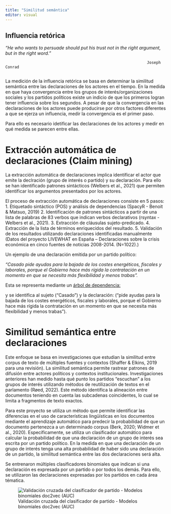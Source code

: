 ```yaml
---
title: "Similitud semántica"
editor: visual
---
```


## Influencia retórica

*"He who wants to persuade should put his trust not in the right argument, but in the right word."*

                                                                  Joseph Conrad
                                                                  
La medición de la influencia retórica se basa en determinar la similitud semántica entre las declaraciones de los actores en el tiempo. En la medida en que haya convergencia entre los grupos de interés/organizaciones sociales y los partidos políticos existe un indicio de que los primeros logran tener influencia sobre los segundos. A pesar de que la convergencia en las declaraciones de los actores puede producirse por otros factores diferentes a que se ejerza un influencia, medir la convergencia es el primer paso. 

Para ello es necesario idetificar las declaraciones de los actores y medir en qué medida se parecen entre ellas.

# Extracción automática de declaraciones (Claim mining)
La extracción automática de declaraciones implica identificar el actor que emite la declración (grupo de interés o partido) y su declaración. Para ello se han identificado patrones sintácticos (Welbers et al., 2021) que permiten identificar los argumentos presentados por los actores. 

El proceso de extracción automática de declaraciones consiste en 5 pasos:
1. Etiquetado sintáctico (POS) y análisis de dependencias (SpacyR - Benoit & Matsuo, 2019)
2. Identificación de patrones sintácticos a partir de una lista de palabras de 83 verbos que indican verbos declarativos (rsyntax - Welbers et al., 2021).
3. Extracción de cláusulas sujeto-predicado.
4. Extracción de la lista de términos enriquecidos del resultado.
5. Validación de los resultados utilizando declaraciones identificadas manualmente (Datos del proyecto LIVEWHAT en España – Declaraciones sobre la crisis económica en cinco fuentes de noticias 2008-2014. (N=1022).)

Un ejemplo de una declaración emitida por un partido político: 

*"Casado pide ayudas para la bajada de los costes energéticos, fiscales y laborales, porque el Gobierno hace más rígida la contratación en un momento en que se necesita más flexibilidad y menos trabas".* 

Esta se representa mediante un [árbol de dependencia:](./images/plot_tree.html)

y se identifica al sujeto (“Casado”) y la declaración: (“pide ayudas para la bajada de los costes energéticos, fiscales y laborales, porque el Gobierno hace más rígida la contratación en un momento en que se necesita más flexibilidad y menos trabas”). 


# Similitud semántica entre declaraciones

Este enfoque se basa en investigaciones que estudian la similitud entre corpus de texto de múltiples fuentes y contextos (Shaffer & Elkins, 2019 para una revisión). La similitud semántica permite rastrear patrones de difusión entre actores políticos y contextos institucionales. Investigaciones anteriores han medido hasta qué punto los partidos “escuchan” a los grupos de interés utilizando métodos de reutilización de textos en el parlamento (Røed, 2022). Este método identifica la alineación entre documentos teniendo en cuenta las subcadenas coincidentes, lo cual se limita a fragmentos de texto exactos. 

Para este proyecto se utiliza un método que permite identificar las diferencias en el uso de características lingüísticas en los documentos mediante el aprendizaje automático para predecir la probabilidad de que un documento pertenezca a un determinado corpus (Berk, 2020; Widmer et al., 2020). Específicamente, se utiliza un clasificador automático para calcular la probabilidad de que una declaración de un grupo de interés sea escrita por un partido político. En la medida en que una declaración de un grupo de interés tenga una alta probabilidad de haber sido una declaración de un partido, la similitud semántica entre las dos declaraciones será alta.

Se entrenaron múltiples clasificadores binomiales que indican si una declaración es expresada por un partido o por todos los demás. Para ello, se utilizaron las declaraciones expresadas por los partidos en cada área tématica.

![Validación cruzada del clasificador de partido - Modelos binomiales doc2vec (AUC)](./images/classifier_2issues.png)
